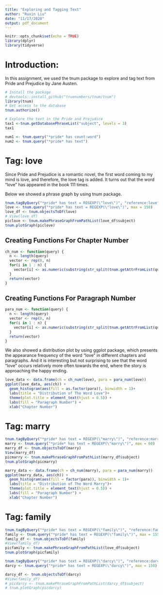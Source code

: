 ```yaml
---
title: "Exploring and Tagging Text"
author: "Ruxin Liu"
date: "11/17/2020"
output: pdf_document
---
```


```r
knitr::opts_chunk$set(echo = TRUE)
library(dplyr)
library(tidyverse)
```

# Introduction:
 
  In this assignment, we used the tnum package to explore and tag text from Pride
  and Prejudice by Jane Austen.
  
  
```r
# Install the package
# devtools::install_github("truenumbers/tnum/tnum")
library(tnum)
# Get access to the database
tnum.authorize()
```

```r
# Explore the text in the Pride and Prejudice
tax1 <-tnum.getDatabasePhraseList("subject", levels = 3)
tax1
```

```r
num1 <- tnum.query("*pride* has count:word")
num2 <- tnum.query("*pride* has text")
```


# Tag: love

  Since Pride and Prejudice is a romantic novel, the first word coming to my mind is love, and therefore, the love tag is added. It turns out that the word "love" has appeared in the book 111 times. 

  Below we showed a phrase graph by using tnum package.
  
```r
tnum.tagByQuery("*pride* has text = REGEXP(\"love\")", "reference:love")
love <- tnum.query("*pride* has text = REGEXP(\"love\")", max = 150) 
love_df <- tnum.objectsToDf(love)
# View(love_df)
piclove <- tnum.makePhraseGraphFromPathList(love_df$subject)
tnum.plotGraph(piclove)
```

## Creating Functions For Chapter Number


```r
ch_num <- function(query) {
  n <- length(query)
  vector <- rep(0, n)
  for(i in 1 : n) {
    vector[i] <- as.numeric(substring(str_split(tnum.getAttrFromList(query[i], "subject"), "[:/]")[[1]][4], 9))
  }
  return(vector)
}
```



## Creating Functions For Paragraph Number

```r
para_num <- function(query) {
  n <- length(query)
  vector <- rep(0, n)
  for(i in 1 : n) {
    vector[i] <- as.numeric(substring(str_split(tnum.getAttrFromList(query[i], "subject"), "[:/]")[[1]][5], 11))
  }
  return(vector)
}
```


  We also showed a distribution plot by using ggplot package, which presents the appearance frequency of the word "love" in different chapters and paragraphs. And it is interesting but not surprising to see that the word "love" occurs relatively more often towards the end, where the story is approaching the happy ending. 
  
```r
love_data <- data.frame(ch = ch_num(love), para = para_num(love))
ggplot(love_data, aes(ch)) +
  geom_histogram(aes(fill = as.factor(para)), binwidth = 1)+
  labs(title = "Distribution of The Word Love")+
  theme(plot.title = element_text(hjust = 0.5)) +
  labs(fill = "Paragraph Number") +
  xlab("Chapter Number")
```


# Tag: marry

```r
tnum.tagByQuery("*pride* has text = REGEXP(\"marry\")", "reference:marry")
marry <- tnum.query("*pride* has text = REGEXP(\"marry\")", max = 60) 
marry_df <- tnum.objectsToDf(marry)
View(marry_df)
picmarry <- tnum.makePhraseGraphFromPathList(marry_df$subject)
tnum.plotGraph(picmarry)
```
```r
marry_data <- data.frame(ch = ch_num(marry), para = para_num(marry))
ggplot(marry_data, aes(ch)) +
  geom_histogram(aes(fill = factor(para)), binwidth = 1)+
  labs(title = "Distribution of The Word Marry")+
  theme(plot.title = element_text(hjust = 0.5)) +
  labs(fill = "Paragraph Number") +
  xlab("Chapter Number")
```



# Tag: family

```r
tnum.tagByQuery("*pride* has text = REGEXP(\"family\")", "reference:family")
family <- tnum.query("*pride* has text = REGEXP(\"family\")", max = 155) 
family_df <- tnum.objectsToDf(family)
#View(family_df)
picfamily <- tnum.makePhraseGraphFromPathList(love_df$subject)
tnum.plotGraph(picfamily)
```
```r
tnum.tagByQuery("*pride* has text = REGEXP(\"darcy\")", "reference:darcy")
darcy <- tnum.query("*pride* has text = REGEXP(\"darcy\")", max = 150) 

darcy_df <- tnum.objectsToDf(darcy)
#View(family_df)
# picdarcy <- tnum.makePhraseGraphFromPathList(darcy_df$subject)
# tnum.plotGraph(picdarcy)
```







